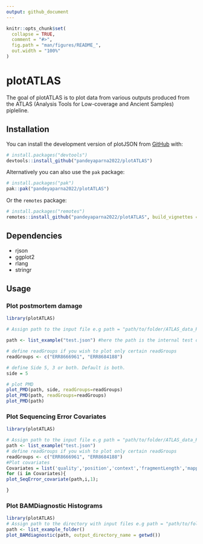 ```yaml
---
output: github_document
---
```


<!-- README.md is generated from README.Rmd. Please edit that file -->

```r
knitr::opts_chunk$set(
  collapse = TRUE,
  comment = "#>",
  fig.path = "man/figures/README_",
  out.width = "100%"
)
```

# plotATLAS

<!-- badges: start -->
<!-- badges: end -->

The goal of plotATLAS is to plot data from various outputs produced from the ATLAS (Analysis Tools for Low-coverage and Ancient Samples) pipleline. 

## Installation

You can install the development version of plotJSON from [GitHub](https://github.com/pandeyaparna2022/plotATLAS) with:

``` r
# install.packages("devtools")
devtools::install_github("pandeyaparna2022/plotATLAS")
```

Alternatively you can also use the `pak` package:
```r
# install.packages("pak")
pak::pak("pandeyaparna2022/plotATLAS")
```

Or the `remotes` package:
```r
# install.packages("remotes")
remotes::install_github("pandeyaparna2022/plotATLAS", build_vignettes = TRUE)
```

## Dependencies
- rjson
- ggplot2
- rlang
- stringr

## Usage

### Plot postmortem damage

```r
library(plotATLAS)

# Assign path to the input file e.g path = "path/to/folder/ATLAS_data_RGInfo.json"

path <- list_example("test.json") #here the path is the internal test data provided with the package

# define readGroups if you wish to plot only certain readGroups
readGroups <- c("ERR8666961", "ERR8684188")

# define Side 5, 3 or both. Default is both.
side = 5

# plot PMD
plot_PMD(path, side, readGroups=readGroups)
plot_PMD(path, readGroups=readGroups)
plot_PMD(path)
```

### Plot Sequencing Error Covariates
```r
library(plotATLAS)

# Assign path to the input file e.g path = "path/to/folder/ATLAS_data_RGInfo.json"
path <- list_example("test.json")
# define readGroups if you wish to plot only certain readGroups
readGroups <- c("ERR8666961", "ERR8684188")
#Plot covariates
Covariates = list('quality','position','context','fragmentLength','mappingQuality','rho')
for (i in Covariates){
plot_SeqError_covariate(path,i,1);

}
```
### Plot BAMDiagnostic Histograms
```r
library(plotATLAS)
# Assign path to the directory with input files e.g path = "path/to/folder/Bamdiagnostic"
path <- list_example_folder()
plot_BAMdiagnostic(path, output_directory_name = getwd())


```



